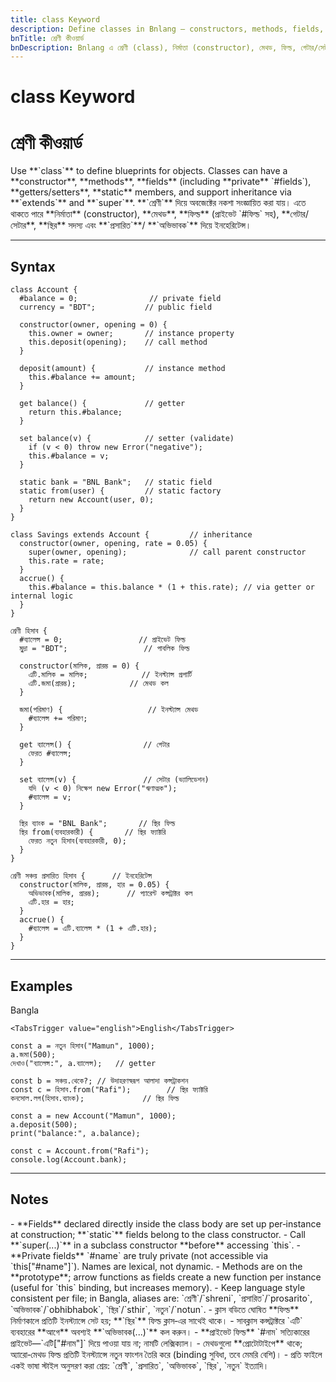 ```yaml
---
title: class Keyword
description: Define classes in Bnlang — constructors, methods, fields, getters/setters, static members, inheritance (extends/super), and private fields.
bnTitle: শ্রেণী কীওয়ার্ড
bnDescription: Bnlang এ শ্রেণী (class), নির্মাতা (constructor), মেথড, ফিল্ড, গেটার/সেটার, স্থির (static) সদস্য, প্রসারিত (extends)/অভিভাবক (super), প্রাইভেট ফিল্ড।
---
```


# <I18nEnglish>class Keyword</I18nEnglish>
# <I18nBangla>শ্রেণী কীওয়ার্ড</I18nBangla>


<I18nEnglish>
Use **`class`** to define blueprints for objects.  
Classes can have a **constructor**, **methods**, **fields** (including **private** `#fields`), **getters/setters**, **static** members, and support inheritance via **`extends`** and **`super`**.
</I18nEnglish>

<I18nBangla>
**`শ্রেণী`** দিয়ে অবজেক্টের নকশা সংজ্ঞায়িত করা যায়।  
এতে থাকতে পারে **নির্মাতা** (constructor), **মেথড**, **ফিল্ড** (প্রাইভেট `#ফিল্ড` সহ), **গেটার/সেটার**, **স্থির** সদস্য এবং **`প্রসারিত`**/ **`অভিভাবক`** দিয়ে ইনহেরিটেন্স।
</I18nBangla>



---

## Syntax

<I18nEnglish>

```bnl
class Account {
  #balance = 0;                // private field
  currency = "BDT";           // public field

  constructor(owner, opening = 0) {
    this.owner = owner;       // instance property
    this.deposit(opening);    // call method
  }

  deposit(amount) {           // instance method
    this.#balance += amount;
  }

  get balance() {             // getter
    return this.#balance;
  }

  set balance(v) {            // setter (validate)
    if (v < 0) throw new Error("negative");
    this.#balance = v;
  }

  static bank = "BNL Bank";   // static field
  static from(user) {         // static factory
    return new Account(user, 0);
  }
}

class Savings extends Account {         // inheritance
  constructor(owner, opening, rate = 0.05) {
    super(owner, opening);              // call parent constructor
    this.rate = rate;
  }
  accrue() {
    this.#balance = this.balance * (1 + this.rate); // via getter or internal logic
  }
}
```
</I18nEnglish>

<I18nBangla>

```bnl
শ্রেণী হিসাব {
  #ব্যালেন্স = 0;                 // প্রাইভেট ফিল্ড
  মুদ্রা = "BDT";                 // পাবলিক ফিল্ড

  constructor(মালিক, প্রারম্ভ = 0) {
    এটি.মালিক = মালিক;            // ইনস্ট্যান্স প্রপার্টি
    এটি.জমা(প্রারম্ভ);            // মেথড কল
  }

  জমা(পরিমাণ) {                   // ইনস্ট্যান্স মেথড
    #ব্যালেন্স += পরিমাণ;
  }

  get ব্যালেন্স() {                // গেটার
    ফেরত #ব্যালেন্স;
  }

  set ব্যালেন্স(v) {               // সেটার (ভ্যালিডেশন)
    যদি (v < 0) নিক্ষেপ new Error("ঋণাত্মক");
    #ব্যালেন্স = v;
  }

  স্থির ব্যাংক = "BNL Bank";       // স্থির ফিল্ড
  স্থির from(ব্যবহারকারী) {       // স্থির ফ্যাক্টরি
    ফেরত নতুন হিসাব(ব্যবহারকারী, 0);
  }
}

শ্রেণী সঞ্চয় প্রসারিত হিসাব {      // ইনহেরিটেন্স
  constructor(মালিক, প্রারম্ভ, হার = 0.05) {
    অভিভাবক(মালিক, প্রারম্ভ);      // প্যারেন্ট কন্সট্রাক্টর কল
    এটি.হার = হার;
  }
  accrue() {
    #ব্যালেন্স = এটি.ব্যালেন্স * (1 + এটি.হার);
  }
}
```
</I18nBangla>



---

## Examples

<Tabs defaultValue="bangla" className="w-full">
  <TabsList>
    <TabsTrigger value="bangla">Bangla</TabsTrigger>
    
    <TabsTrigger value="english">English</TabsTrigger>
  </TabsList>

  <TabsContent value="bangla">

```bnl
const a = নতুন হিসাব("Mamun", 1000);
a.জমা(500);
দেখাও("ব্যালেন্স:", a.ব্যালেন্স);   // getter

const b = সঞ্চয়.থেকে?; // উদাহরণস্বরূপ আলাদা কন্সট্রাকশন
const c = হিসাব.from("Rafi");        // স্থির ফ্যাক্টরি
কনসোল.লগ(হিসাব.ব্যাংক);             // স্থির ফিল্ড
```
  </TabsContent>

  

  <TabsContent value="english">

```bnl
const a = new Account("Mamun", 1000);
a.deposit(500);
print("balance:", a.balance);

const c = Account.from("Rafi");
console.log(Account.bank);
```
  </TabsContent>
</Tabs>

---

## Notes

<I18nEnglish>
- **Fields** declared directly inside the class body are set up per‑instance at construction; **`static`** fields belong to the class constructor.  
- Call **`super(...)`** in a subclass constructor **before** accessing `this`.  
- **Private fields** `#name` are truly private (not accessible via `this["#name"]`). Names are lexical, not dynamic.  
- Methods are on the **prototype**; arrow functions as fields create a new function per instance (useful for `this` binding, but increases memory).  
- Keep language style consistent per file; in Bangla, aliases are: `শ্রেণী`/`shreni`, `প্রসারিত`/`prosarito`, `অভিভাবক`/`obhibhabok`, `স্থির`/`sthir`, `নতুন`/`notun`.
</I18nEnglish>

<I18nBangla>
- ক্লাস বডিতে ঘোষিত **ফিল্ড** নির্মাণকালে প্রতিটি ইনস্ট্যান্সে সেট হয়; **`স্থির`** ফিল্ড ক্লাস‑এর সাথেই থাকে।  
- সাবক্লাস কন্সট্রাক্টরে `এটি` ব্যবহারের **আগে** অবশ্যই **`অভিভাবক(...)`** কল করুন।  
- **প্রাইভেট ফিল্ড** `#নাম` সত্যিকারের প্রাইভেট—`এটি["#নাম"]` দিয়ে পাওয়া যায় না; নামটি লেক্সিক্যাল।  
- মেথডগুলো **প্রোটোটাইপে** থাকে; অ্যারো‑মেথড ফিল্ড প্রতিটি ইনস্ট্যান্সে নতুন ফাংশন তৈরি করে (binding সুবিধা, তবে মেমরি বেশি)।  
- প্রতি ফাইলে একই ভাষা স্টাইল অনুসরণ করা শ্রেয়: `শ্রেণী`, `প্রসারিত`, `অভিভাবক`, `স্থির`, `নতুন` ইত্যাদি।
</I18nBangla>


